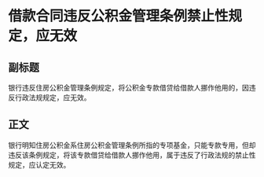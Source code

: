 # 借款合同违反公积金管理条例禁止性规定，应无效
## 副标题
银行违反住房公积金管理条例规定，将公积金专款借贷给借款人挪作他用的，因违反行政法规规定，应无效。
## 正文
银行明知住房公积金系住房公积金管理条例所指的专项基金，只能专款专用，但却违反该条例规定，将该专款借贷给借款人挪作他用，属于违反了行政法规的禁止性规定，应认定无效。